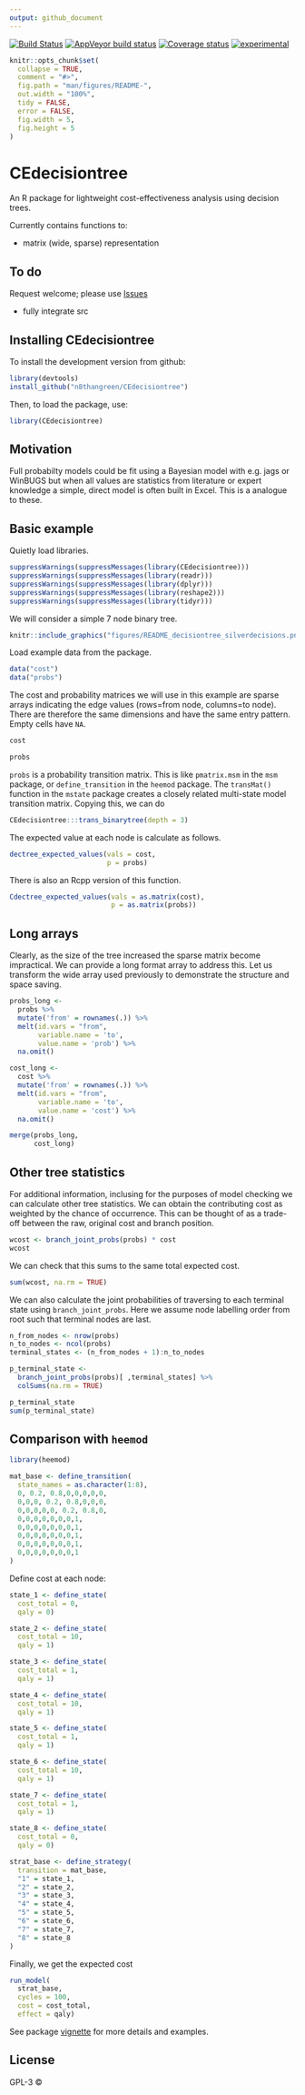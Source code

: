 ```yaml
---
output: github_document
---
```


[![Build Status](https://travis-ci.org/n8thangreen/QALY.svg?branch=master)](https://travis-ci.org/n8thangreen/CEdecisiontree)
[![AppVeyor build status](https://ci.appveyor.com/api/projects/status/github/n8thangreen/QALY?branch=master&svg=true)](https://ci.appveyor.com/project/n8thangreen/CEdecisiontree)
[![Coverage status](https://codecov.io/gh/n8thangreen/QALY/branch/master/graph/badge.svg)](https://codecov.io/github/n8thangreen/CEdecisiontree?branch=master)
[![experimental](http://badges.github.io/stability-badges/dist/experimental.svg)](http://github.com/badges/stability-badges)


<!-- README.md is generated from README.Rmd. Please edit that file -->

```r
knitr::opts_chunk$set(
  collapse = TRUE,
  comment = "#>",
  fig.path = "man/figures/README-",
  out.width = "100%",
  tidy = FALSE,
  error = FALSE,
  fig.width = 5,
  fig.height = 5
)
```
# CEdecisiontree

An R package for lightweight cost-effectiveness analysis using decision trees.

Currently contains functions to:

- matrix (wide, sparse) representation

## To do
Request welcome; please use [Issues](https://github.com/n8thangreen/CEdecisiontree/issues)

- fully integrate src


## Installing CEdecisiontree

To install the development version from github:
```r
library(devtools)
install_github("n8thangreen/CEdecisiontree")
```

Then, to load the package, use:
```r
library(CEdecisiontree)
```


## Motivation
Full probabilty models could be fit using a Bayesian model with e.g. jags or WinBUGS but when all values are statistics from literature or expert knowledge a simple, direct model is often built in Excel. This is a analogue to these.


## Basic example

Quietly load libraries.
```r
suppressWarnings(suppressMessages(library(CEdecisiontree)))
suppressWarnings(suppressMessages(library(readr)))
suppressWarnings(suppressMessages(library(dplyr)))
suppressWarnings(suppressMessages(library(reshape2)))
suppressWarnings(suppressMessages(library(tidyr)))
```

We will consider a simple 7 node binary tree.

```r
knitr::include_graphics("figures/README_decisiontree_silverdecisions.png")
```


Load example data from the package. 
```r
data("cost")
data("probs")
```

The cost and probability matrices we will use in this example are sparse arrays indicating the edge values (rows=from node, columns=to node).
There are therefore the same dimensions and have the same entry pattern. Empty cells have `NA`.
```r
cost
```

```r
probs
```

`probs` is a probability transition matrix.
This is like `pmatrix.msm` in the `msm` package, or `define_transition` in the `heemod` package.
The `transMat()` function in the `mstate` package creates a closely related multi-state model transition matrix. Copying this, we can do

```r
CEdecisiontree:::trans_binarytree(depth = 3)
```


The expected value at each node is calculate as follows.
```r
dectree_expected_values(vals = cost,
                        p = probs)
```

There is also an Rcpp version of this function.
```r
Cdectree_expected_values(vals = as.matrix(cost),
                         p = as.matrix(probs))
```


## Long arrays

Clearly, as the size of the tree increased the sparse matrix become impractical. We can provide a long format array to address this. Let us transform the wide array used previously to demonstrate the structure and space saving.
```r
probs_long <-
  probs %>%
  mutate('from' = rownames(.)) %>%
  melt(id.vars = "from",
       variable.name = 'to',
       value.name = 'prob') %>%
  na.omit()

cost_long <-
  cost %>%
  mutate('from' = rownames(.)) %>%
  melt(id.vars = "from",
       variable.name = 'to',
       value.name = 'cost') %>%
  na.omit()

merge(probs_long,
      cost_long)
```


## Other tree statistics
For additional information, inclusing for the purposes of model checking we can calculate other tree statistics.
We can obtain the contributing cost as weighted by the chance of occurrence. This can be thought of as a trade-off between the raw, original cost and branch position.

```r
wcost <- branch_joint_probs(probs) * cost
wcost
```

We can check that this sums to the same total expected cost.
```r
sum(wcost, na.rm = TRUE)
```

We can also calculate the joint probabilities of traversing to each terminal state using `branch_joint_probs`.
Here we assume node labelling order from root such that terminal nodes are last.

```r
n_from_nodes <- nrow(probs)
n_to_nodes <- ncol(probs)
terminal_states <- (n_from_nodes + 1):n_to_nodes

p_terminal_state <-
  branch_joint_probs(probs)[ ,terminal_states] %>%
  colSums(na.rm = TRUE)

p_terminal_state
sum(p_terminal_state)
```

## Comparison with `heemod` 

```r
library(heemod)

mat_base <- define_transition(
  state_names = as.character(1:8),
  0, 0.2, 0.8,0,0,0,0,0, 
  0,0,0, 0.2, 0.8,0,0,0,  
  0,0,0,0,0, 0.2, 0.8,0,
  0,0,0,0,0,0,0,1,
  0,0,0,0,0,0,0,1,
  0,0,0,0,0,0,0,1,
  0,0,0,0,0,0,0,1,
  0,0,0,0,0,0,0,1
)
```


Define cost at each node:
```r
state_1 <- define_state(
  cost_total = 0,
  qaly = 0)

state_2 <- define_state(
  cost_total = 10,
  qaly = 1)

state_3 <- define_state(
  cost_total = 1,
  qaly = 1)

state_4 <- define_state(
  cost_total = 10,
  qaly = 1)

state_5 <- define_state(
  cost_total = 1,
  qaly = 1)

state_6 <- define_state(
  cost_total = 10,
  qaly = 1)

state_7 <- define_state(
  cost_total = 1,
  qaly = 1)

state_8 <- define_state(
  cost_total = 0,
  qaly = 0)

strat_base <- define_strategy(
  transition = mat_base,
  "1" = state_1,
  "2" = state_2,
  "3" = state_3,
  "4" = state_4,
  "5" = state_5,
  "6" = state_6,
  "7" = state_7,
  "8" = state_8
)
```

Finally, we get the expected cost 
```r
run_model(
  strat_base,
  cycles = 100,
  cost = cost_total,
  effect = qaly)
```


See package [vignette](http://htmlpreview.github.io/?https://github.com/n8thangreen/CEdecisiontree/blob/master/inst/doc/vignette_main.html) for more details and examples.

## License

GPL-3 © 
